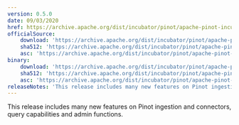 ```yaml
---
version: 0.5.0
date: 09/03/2020
href: https://archive.apache.org/dist/incubator/pinot/apache-pinot-incubating-0.5.0/apache-pinot-incubating-0.5.0-bin.tar.gz
officialSource:
    download: 'https://archive.apache.org/dist/incubator/pinot/apache-pinot-incubating-0.5.0/apache-pinot-incubating-0.5.0-src.tar.gz'
    sha512: 'https://archive.apache.org/dist/incubator/pinot/apache-pinot-incubating-0.5.0/apache-pinot-incubating-0.5.0-src.tar.gz.sha512'
    asc: 'https://archive.apache.org/dist/incubator/pinot/apache-pinot-incubating-0.5.0/apache-pinot-incubating-0.5.0-src.tar.gz.asc'
binary:
    download: 'https://archive.apache.org/dist/incubator/pinot/apache-pinot-incubating-0.5.0/apache-pinot-incubating-0.5.0-bin.tar.gz'
    sha512: 'https://archive.apache.org/dist/incubator/pinot/apache-pinot-incubating-0.5.0/apache-pinot-incubating-0.5.0-bin.tar.gz.sha512'
    asc: 'https://archive.apache.org/dist/incubator/pinot/apache-pinot-incubating-0.5.0/apache-pinot-incubating-0.5.0-bin.tar.gz.asc'
releaseNotes: 'This release includes many new features on Pinot ingestion and connectors, query capabilities and admin functions.'
---
```


This release includes many new features on Pinot ingestion and connectors, query capabilities and admin functions.
